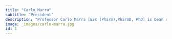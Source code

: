 ```yaml
---
title: "Carlo Marra"
subtitle: "President"
description: "Professor Carlo Marra [BSc (Pharm),PharmD, PhD] is Dean of the School of Pharmacy at the University of Otago. Professor Marra completed a PhD in health economics/health outcomes research at the University of British Columbia in 2004 but has been active in health economics research since 1995 as a research pharmacist at Vancouver General Hospital in Canada.  Professor Marra has published more than 250 peer-reviewed manuscripts and has presented at more than 150 international conferences.   Professor Marra’s research interests are economic evaluation of health care programmes and strategies, patient preferences, and choice experiments.   Professor Marra is an Associate Editor (Health Economics) for the journal Arthritis Care and Research."
image: _images/carlo-marra.jpg
id: 1
---
```

